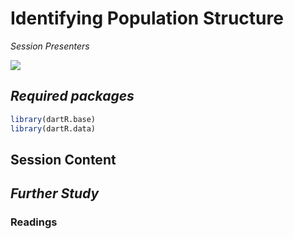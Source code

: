 # Identifying Population Structure

*Session Presenters*

![](images/Presenters3.png)
[](images/Presenters2.png)

## *Required packages*

```r
library(dartR.base)
library(dartR.data)
```

## Session Content


## *Further Study*

### Readings

